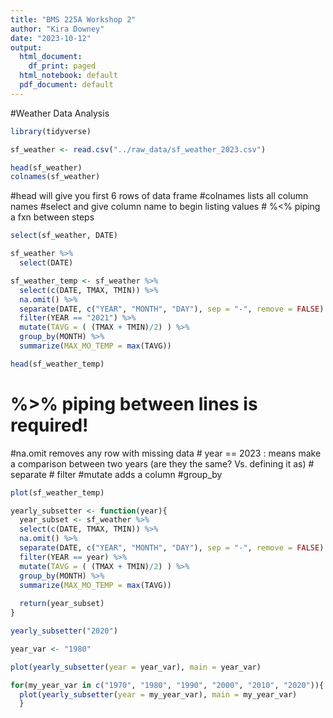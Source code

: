 ```yaml
---
title: "BMS 225A Workshop 2"
author: "Kira Downey"
date: "2023-10-12"
output:
  html_document:
    df_print: paged
  html_notebook: default
  pdf_document: default
---
```


#Weather Data Analysis

```r
library(tidyverse)
```
```r
sf_weather <- read.csv("../raw_data/sf_weather_2023.csv")

head(sf_weather)
colnames(sf_weather)
```

#head will give you first 6 rows of data frame 
#colnames lists all column names
#select and give column name to begin listing values
# %<% piping a fxn between steps

```r
select(sf_weather, DATE)

sf_weather %>%
  select(DATE)
```


```r
sf_weather_temp <- sf_weather %>%
  select(c(DATE, TMAX, TMIN)) %>%
  na.omit() %>%
  separate(DATE, c("YEAR", "MONTH", "DAY"), sep = "-", remove = FALSE) %>%
  filter(YEAR == "2021") %>%
  mutate(TAVG = ( (TMAX + TMIN)/2) ) %>%
  group_by(MONTH) %>%
  summarize(MAX_MO_TEMP = max(TAVG))

head(sf_weather_temp)
```
# %>% piping between lines is required!
#na.omit removes any row with missing data
# year == 2023 : means make a comparison between two years (are they the same? Vs. defining it as)
# separate
# filter
#mutate adds a column
#group_by 

```r
plot(sf_weather_temp)
```
```r

yearly_subsetter <- function(year){
  year_subset <- sf_weather %>%
  select(c(DATE, TMAX, TMIN)) %>%
  na.omit() %>%
  separate(DATE, c("YEAR", "MONTH", "DAY"), sep = "-", remove = FALSE) %>%
  filter(YEAR == year) %>%
  mutate(TAVG = ( (TMAX + TMIN)/2) ) %>%
  group_by(MONTH) %>%
  summarize(MAX_MO_TEMP = max(TAVG))
  
  return(year_subset)
}

yearly_subsetter("2020")
```
```r
year_var <- "1980"

plot(yearly_subsetter(year = year_var), main = year_var)

```
```r
for(my_year_var in c("1970", "1980", "1990", "2000", "2010", "2020")){
  plot(yearly_subsetter(year = my_year_var), main = my_year_var)
  }

```

